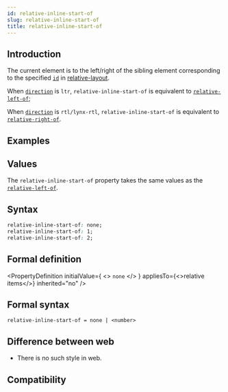 ```yaml
---
id: relative-inline-start-of
slug: relative-inline-start-of
title: relative-inline-start-of
---
```


## Introduction

The current element is to the left/right of the sibling element corresponding to the specified [`id`](./relative-id.mdx) in [relative-layout](guide/ui/layout/relative-layout.mdx).

When [`direction`](./direction.mdx) is `ltr`, `relative-inline-start-of` is equivalent to [`relative-left-of`](./relative-left-of.mdx);

When [`direction`](./direction.mdx) is `rtl/lynx-rtl`, `relative-inline-start-of` is equivalent to [`relative-right-of`](./relative-right-of.mdx).

## Examples


<Go
  example="css-api"
  defaultFile="src/relative-inline-start-of/App.tsx"
  img="https://lf-lynx.tiktok-cdns.com/obj/lynx-artifacts-oss-sg/lynx-website/assets/doc/css/relative-inline-start-of.png"
  defaultEntryFile="dist/relative-inline-start-of.lynx.bundle"
  entry="src/relative-inline-start-of"
/>

## Values

The `relative-inline-start-of` property takes the same values as the [`relative-left-of`](./relative-left-of.mdx).

## Syntax

```css
relative-inline-start-of: none;
relative-inline-start-of: 1;
relative-inline-start-of: 2;
```

## Formal definition


<PropertyDefinition
  initialValue={
    <>
      <code>none</code>
    </>
  }
  appliesTo={<>relative items</>}
  inherited="no"
/>

## Formal syntax

```
relative-inline-start-of = none | <number>
```

## Difference between web

- There is no such style in web.

## Compatibility


<LegacyCompatTable metadata="css/properties/relative-inline-start-of" />
